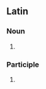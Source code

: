 ==Latin==

===Noun===
{{la-noun-form|lēgātōs}}

# {{inflection of|legatus|lēgātus|acc|p|lang=la}}

===Participle===
{{la-part-form|lēgātōs}}

# {{inflection of|[[legatus#Latin|lēgātus]]||acc|m|p|lang=la}}